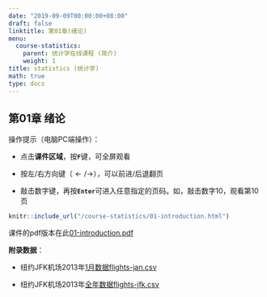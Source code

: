 ```yaml
---
date: "2019-09-09T00:00:00+08:00"
draft: false
linktitle: 第01章(绪论)
menu:
  course-statistics:
    parent: 统计学在线课程 (简介)
    weight: 1
title: statistics (统计学)
math: true
type: docs
---
```


## 第01章 绪论

操作提示（电脑PC端操作）：

- 点击**课件区域**，按**`F`**键，可全屏观看

- 按左/右方向键（$\leftarrow/\rightarrow$），可以前进/后退翻页

- 敲击数字键，再按**`Enter`**可进入任意指定的页码。如，敲击数字10，观看第10页


```r
knitr::include_url("/course-statistics/01-introduction.html")
```

课件的pdf版本在此[01-introduction.pdf](/course-statistics/material/01-introduction-2019.9.18.pdf)

**附录数据**：

- 纽约JFK机场2013年[1月数据flights-jan.csv](/course-statistics/data/flights-jan.csv)

- 纽约JFK机场2013年[全年数据flights-jfk.csv](/course-statistics/data/flights-jfk.csv)